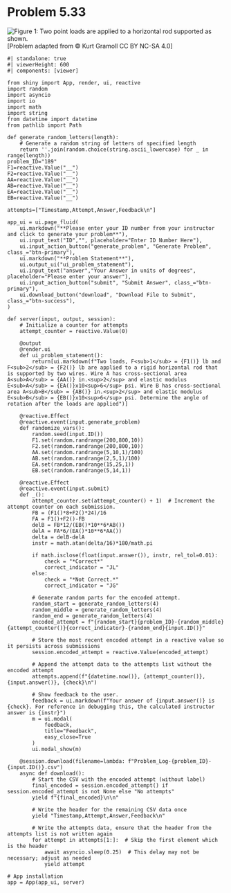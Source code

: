 # Problem 5.33 {.unnumbered}


![Figure 1: Two point loads are applied to a horizontal rod supported as shown.](images/189.png){fig-alt="Picture with a 24 in long horizontal rod supported by two wires. Wire A is 6 in long and occurs at the left end of the rod. Wire B is 12 in long and occurs 16 in from the left end. Two forces F1 and F2 are applied at 8 in and 24 in from the left end, respectively."}
\[Problem adapted from © Kurt Gramoll CC BY NC-SA 4.0\]

```shinylive-python
#| standalone: true
#| viewerHeight: 600
#| components: [viewer]

from shiny import App, render, ui, reactive
import random
import asyncio
import io
import math
import string
from datetime import datetime
from pathlib import Path

def generate_random_letters(length):
    # Generate a random string of letters of specified length
    return ''.join(random.choice(string.ascii_lowercase) for _ in range(length))  
problem_ID="189"
F1=reactive.Value("__")
F2=reactive.Value("__")
AA=reactive.Value("__")
AB=reactive.Value("__")
EA=reactive.Value("__")
EB=reactive.Value("__")
  
attempts=["Timestamp,Attempt,Answer,Feedback\n"]

app_ui = ui.page_fluid(
    ui.markdown("**Please enter your ID number from your instructor and click to generate your problem**"),
    ui.input_text("ID","", placeholder="Enter ID Number Here"),
    ui.input_action_button("generate_problem", "Generate Problem", class_="btn-primary"),
    ui.markdown("**Problem Statement**"),
    ui.output_ui("ui_problem_statement"),
    ui.input_text("answer","Your Answer in units of degrees", placeholder="Please enter your answer"),
    ui.input_action_button("submit", "Submit Answer", class_="btn-primary"),
    ui.download_button("download", "Download File to Submit", class_="btn-success"),
)

def server(input, output, session):
    # Initialize a counter for attempts
    attempt_counter = reactive.Value(0)

    @output
    @render.ui
    def ui_problem_statement():
        return[ui.markdown(f"Two loads, F<sub>1</sub> = {F1()} lb and F<sub>2</sub> = {F2()} lb are applied to a rigid horizontal rod that is supported by two wires. Wire A has cross-sectional area A<sub>A</sub> = {AA()} in.<sup>2</sup> and elastic modulus E<sub>A</sub> = {EA()}x10<sup>6</sup> psi. Wire B has cross-sectional area A<sub>B</sub> = {AB()} in.<sup>2</sup> and elastic modulus E<sub>B</sub> = {EB()}x10<sup>6</sup> psi. Determine the angle of rotation after the loads are applied")]
    
    @reactive.Effect
    @reactive.event(input.generate_problem)
    def randomize_vars():
        random.seed(input.ID())
        F1.set(random.randrange(200,800,10))
        F2.set(random.randrange(200,800,10))
        AA.set(random.randrange(5,10,1)/100)
        AB.set(random.randrange(2,5,1)/100)
        EA.set(random.randrange(15,25,1))
        EB.set(random.randrange(5,14,1))
        
    @reactive.Effect
    @reactive.event(input.submit)
    def _():
        attempt_counter.set(attempt_counter() + 1)  # Increment the attempt counter on each submission.
        FB = (F1()*8+F2()*24)/16
        FA = F1()+F2()-FB
        delB = FB*12/(EB()*10**6*AB())
        delA = FA*6/(EA()*10**6*AA())
        delta = delB-delA
        instr = math.atan(delta/16)*180/math.pi
        
        if math.isclose(float(input.answer()), instr, rel_tol=0.01):
            check = "*Correct*"
            correct_indicator = "JL"
        else:
            check = "*Not Correct.*"
            correct_indicator = "JG"

        # Generate random parts for the encoded attempt.
        random_start = generate_random_letters(4)
        random_middle = generate_random_letters(4)
        random_end = generate_random_letters(4)
        encoded_attempt = f"{random_start}{problem_ID}-{random_middle}{attempt_counter()}{correct_indicator}-{random_end}{input.ID()}"

        # Store the most recent encoded attempt in a reactive value so it persists across submissions
        session.encoded_attempt = reactive.Value(encoded_attempt)

        # Append the attempt data to the attempts list without the encoded attempt
        attempts.append(f"{datetime.now()}, {attempt_counter()}, {input.answer()}, {check}\n")

        # Show feedback to the user.
        feedback = ui.markdown(f"Your answer of {input.answer()} is {check}. For reference in debugging this, the calculated instructor answer is {instr}")
        m = ui.modal(
            feedback,
            title="Feedback",
            easy_close=True
        )
        ui.modal_show(m)

    @session.download(filename=lambda: f"Problem_Log-{problem_ID}-{input.ID()}.csv")
    async def download():
        # Start the CSV with the encoded attempt (without label)
        final_encoded = session.encoded_attempt() if session.encoded_attempt is not None else "No attempts"
        yield f"{final_encoded}\n\n"
        
        # Write the header for the remaining CSV data once
        yield "Timestamp,Attempt,Answer,Feedback\n"
        
        # Write the attempts data, ensure that the header from the attempts list is not written again
        for attempt in attempts[1:]:  # Skip the first element which is the header
            await asyncio.sleep(0.25)  # This delay may not be necessary; adjust as needed
            yield attempt

# App installation
app = App(app_ui, server)
```
